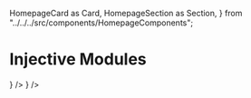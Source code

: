   HomepageCard as Card,
  HomepageSection as Section,
} from "../../../src/components/HomepageComponents";

# Injective Modules

<Section title="Modules define most of the logic of the application specific blockchains. Developers compose modules together using the Cosmos SDK to build their custom application-specific blockchains.">
  <Card
    title="Injective Modules"
    description="Learn about the Modules unique to Injective."
    to="/develop/modules/injective/auction/"
    icon={<DistributedIcon />}
  />
  <Card
    title="Cosmos Native Modules"
    description="Core Cosmos SDK Modules"
    to="/develop/modules/core/auth/"
    icon={<CoreModulesIcon />}
  />
</Section>
